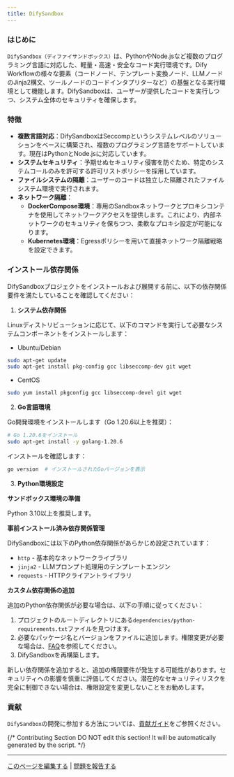 ```yaml
---
title: DifySandbox
---
```


### はじめに

`DifySandbox（ディファイサンドボックス）`は、PythonやNode.jsなど複数のプログラミング言語に対応した、軽量・高速・安全なコード実行環境です。Dify Workflowの様々な要素（コードノード、テンプレート変換ノード、LLMノードのJinja2構文、ツールノードのコードインタプリターなど）の基盤となる実行環境として機能します。DifySandboxは、ユーザーが提供したコードを実行しつつ、システム全体のセキュリティを確保します。

### 特徴
- **複数言語対応**：DifySandboxはSeccompというシステムレベルのソリューションをベースに構築され、複数のプログラミング言語をサポートしています。現在はPythonとNode.jsに対応しています。
- **システムセキュリティ**：予期せぬセキュリティ侵害を防ぐため、特定のシステムコールのみを許可する許可リストポリシーを採用しています。
- **ファイルシステムの隔離**：ユーザーのコードは独立した隔離されたファイルシステム環境で実行されます。
- **ネットワーク隔離**：
    - **DockerCompose環境**：専用のSandboxネットワークとプロキシコンテナを使用してネットワークアクセスを提供します。これにより、内部ネットワークのセキュリティを保ちつつ、柔軟なプロキシ設定が可能になります。
    - **Kubernetes環境**：Egressポリシーを用いて直接ネットワーク隔離戦略を設定できます。

### インストール依存関係

DifySandboxプロジェクトをインストールおよび展開する前に、以下の依存関係要件を満たしていることを確認してください：

1. **システム依存関係**

Linuxディストリビューションに応じて、以下のコマンドを実行して必要なシステムコンポーネントをインストールします：

- Ubuntu/Debian

```bash
sudo apt-get update
sudo apt-get install pkg-config gcc libseccomp-dev git wget
```

- CentOS

```bash
sudo yum install pkgconfig gcc libseccomp-devel git wget
```

2. **Go言語環境**

Go開発環境をインストールします（Go 1.20.6以上を推奨）：

```bash
# Go 1.20.6をインストール
sudo apt-get install -y golang-1.20.6
```

インストールを確認します：

```bash
go version  # インストールされたGoバージョンを表示
```

3. **Python環境設定**

**サンドボックス環境の準備**

Python 3.10以上を推奨します。

**事前インストール済み依存関係管理**

DifySandboxには以下のPython依存関係があらかじめ設定されています：

- `http` - 基本的なネットワークライブラリ
- `jinja2` - LLMプロンプト処理用のテンプレートエンジン
- `requests` - HTTPクライアントライブラリ

**カスタム依存関係の追加**

追加のPython依存関係が必要な場合は、以下の手順に従ってください：

1. プロジェクトのルートディレクトリにある`dependencies/python-requirements.txt`ファイルを見つけます。
2. 必要なパッケージ名とバージョンをファイルに追加します。権限変更が必要な場合は、[FAQ](https://github.com/langgenius/dify-sandbox/blob/main/FAQ)を参照してください。
3. DifySandboxを再構築します。

<Warning>
    新しい依存関係を追加すると、追加の権限要件が発生する可能性があります。セキュリティへの影響を慎重に評価してください。潜在的なセキュリティリスクを完全に制御できない場合は、権限設定を変更しないことをお勧めします。
</Warning>

### 貢献

`DifySandbox`の開発に参加する方法については、[貢献ガイド](contribution)をご参照ください。

{/*
Contributing Section
DO NOT edit this section!
It will be automatically generated by the script.
*/}

---

[このページを編集する](https://github.com/langgenius/dify-docs/edit/main/ja-jp/development/backend/sandbox/README.mdx) | [問題を報告する](https://github.com/langgenius/dify-docs/issues/new?template=docs.yml)

